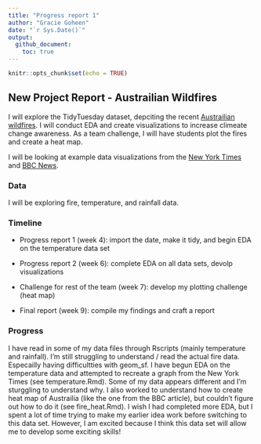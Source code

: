 ```yaml
---
title: "Progress report 1"
author: "Gracie Goheen"
date: "`r Sys.Date()`"
output: 
  github_document:
    toc: true
---
```


```r
knitr::opts_chunk$set(echo = TRUE)
```

## New Project Report - Austrailian Wildfires

I will explore the TidyTuesday dataset, depciting the recent [Austrailian wildfires](https://github.com/rfordatascience/tidytuesday/blob/master/data/2020/2020-01-07/readme.md). I will conduct EDA and create visualizations to increase climeate change awareness. As a team challenge, I will have students plot the fires and create a heat map.

I will be looking at example data visualizations from the [New York Times](https://www.nytimes.com/interactive/2020/01/02/climate/australia-fires-map.html) and [BBC News](https://www.bbc.com/news/world-australia-50951043). 

### Data

I will be exploring fire, temperature, and rainfall data.

### Timeline

* Progress report 1 (week 4): import the date, make it tidy, and begin EDA on the temperature data set

* Progress report 2 (week 6): complete EDA on all data sets, devolp visualizations

* Challenge for rest of the team (week 7): develop my plotting challenge (heat map)

* Final report (week 9): compile my findings and craft a report 

### Progress

I have read in some of my data files through Rscripts (mainly temperature and rainfall). I'm still struggling to understand / read the actual fire data. Especailly having difficultties with geom_sf. I have begun EDA on the temperature data and attempted to recreate a graph from the New York Times (see temperature.Rmd). Some of my data appears different and I'm sturggling to understand why. I also worked to understand how to create heat map of Austrailia (like the one from the BBC article), but couldn't figure out how to do it (see fire_heat.Rmd). I wish I had completed more EDA, but I spent a lot of time trying to make my earlier idea work before switching to this data set. However, I am excited because I think this data set will allow me to develop some exciting skills!
